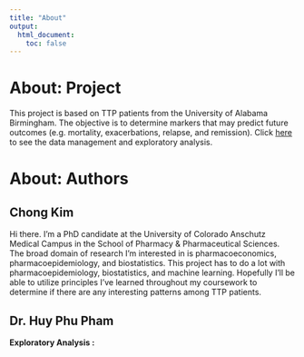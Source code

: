 ```yaml
---
title: "About"
output:
  html_document:
    toc: false
---
```


# About: Project 

This project is based on TTP patients from the University of Alabama Birmingham. The objective is to determine markers that may predict future outcomes (e.g. mortality, exacerbations, relapse, and remission). Click  [here](first-analysis.html) to see the data management and exploratory analysis.

# About: Authors

## Chong Kim

Hi there. I'm a PhD candidate at the University of Colorado Anschutz Medical Campus in the School of Pharmacy & Pharmaceutical Sciences. The broad domain of research I'm interested in is pharmacoeconomics, pharmacoepidemiology, and biostatistics. This project has to do a lot with pharmacoepidemiology, biostatistics, and machine learning. Hopefully I'll be able to utilize principles I've learned throughout my coursework to determine if there are any interesting patterns among TTP patients.

## Dr. Huy Phu Pham



**Exploratory Analysis : ** 
